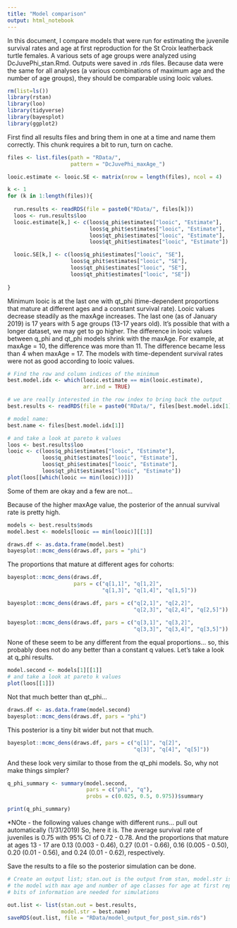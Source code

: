 ```yaml
---
title: "Model comparison"
output: html_notebook
---
```


In this document, I compare models that were run for estimating the juvenile survival rates and age at first reproduction for the St Croix leatherback turtle females. A various sets of age groups were analyzed using DcJuvePhi_stan.Rmd. Outputs were saved in .rds files. Because data were the same for all analyses (a various combinations of maximum age and the number of age groups), they should be comparable using looic values. 

```r
rm(list=ls())
library(rstan)
library(loo)
library(tidyverse)
library(bayesplot)
library(ggplot2)

```

First find all results files and bring them in one at a time and name them correctly. This chunk requires a bit to run, turn on cache. 

```r
files <- list.files(path = "RData/", 
                    pattern = "DcJuvePhi_maxAge_")

looic.estimate <- looic.SE <- matrix(nrow = length(files), ncol = 4)

k <- 1
for (k in 1:length(files)){
  
  run.results <- readRDS(file = paste0("RData/", files[k]))
  loos <- run.results$loo
  looic.estimate[k,] <- c(loos$q_phi$estimates["looic", "Estimate"],
                          loos$q_phit$estimates["looic", "Estimate"],
                          loos$qt_phi$estimates["looic", "Estimate"],
                          loos$qt_phit$estimates["looic", "Estimate"])

  looic.SE[k,] <- c(loos$q_phi$estimates["looic", "SE"],
                    loos$q_phit$estimates["looic", "SE"],
                    loos$qt_phi$estimates["looic", "SE"],
                    loos$qt_phit$estimates["looic", "SE"])
  
}
```

Minimum looic is at the last one with qt_phi (time-dependent proportions that mature at different ages and a constant survival rate). Looic values decrease steadily as the maxAge increases. The last one (as of January 2019) is 17 years with 5 age groups (13-17 years old). It's possible that with a longer dataset, we may get to go higher. The difference in looic values between q_phi and qt_phi models shrink with the maxAge. For example, at maxAge = 10, the difference was more than 11. The difference became less than 4 when maxAge = 17. The models with time-dependent survival rates were not as good according to looic values. 

```r
# Find the row and column indices of the minimum
best.model.idx <- which(looic.estimate == min(looic.estimate),
                        arr.ind = TRUE)

# we are really interested in the row index to bring back the output
best.results <- readRDS(file = paste0("RData/", files[best.model.idx[1]]))

# model name:
best.name <- files[best.model.idx[1]]

# and take a look at pareto k values
loos <- best.results$loo
looic <- c(loos$q_phi$estimates["looic", "Estimate"],
           loos$q_phit$estimates["looic", "Estimate"],
           loos$qt_phi$estimates["looic", "Estimate"],
           loos$qt_phit$estimates["looic", "Estimate"])
plot(loos[[which(looic == min(looic))]])
```

Some of them are okay and a few are not... 

Because of the higher maxAge value, the posterior of the annual survival rate is pretty high. 

```r
models <- best.results$mods
model.best <- models[looic == min(looic)][[1]]

draws.df <- as.data.frame(model.best)
bayesplot::mcmc_dens(draws.df, pars = "phi")
```

The proportions that mature at different ages for cohorts:

```r
bayesplot::mcmc_dens(draws.df, 
                     pars = c("q[1,1]", "q[1,2]", 
                              "q[1,3]", "q[1,4]", "q[1,5]"))
```

```r
bayesplot::mcmc_dens(draws.df, pars = c("q[2,1]", "q[2,2]", 
                                        "q[2,3]", "q[2,4]", "q[2,5]"))
```

```r
bayesplot::mcmc_dens(draws.df, pars = c("q[3,1]", "q[3,2]", 
                                        "q[3,3]", "q[3,4]", "q[3,5]"))
```

None of these seem to be any different from the equal proportions... so, this probably does not do any better than a constant q values. Let's take a look at q_phi results. 

```r
model.second <- models[1][[1]]
# and take a look at pareto k values
plot(loos[[1]])

```

Not that much better than qt_phi... 

```r
draws.df <- as.data.frame(model.second)
bayesplot::mcmc_dens(draws.df, pars = "phi")
```

This posterior is a tiny bit wider but not that much. 

```r
bayesplot::mcmc_dens(draws.df, pars = c("q[1]", "q[2]", 
                                        "q[3]", "q[4]", "q[5]"))
```

And these look very similar to those from the qt_phi models. So, why not make things simpler? 

```r
q_phi_summary <- summary(model.second, 
                         pars = c("phi", "q"),
                         probs = c(0.025, 0.5, 0.975))$summary

print(q_phi_summary)
```

*NOte - the following values change with different runs... pull out automatically (1/31/2019)
So, here it is. The average survival rate of juveniles is 0.75 with 95% CI of 0.72 - 0.78. And the proportions that mature at ages 13 - 17 are 0.13 (0.003 - 0.46), 0.27 (0.01 - 0.66), 0.16 (0.005 - 0.50), 0.20 (0.01 - 0.56), and 0.24 (0.01 - 0.62), respectively.

Save the results to a file so the posterior simulation can be done.

```r
# Create an output list; stan.out is the output from stan, model.str is the "structure" of 
# the model with max age and number of age classes for age at first reproduction. These two 
# bits of information are needed for simulations

out.list <- list(stan.out = best.results,
                 model.str = best.name)
saveRDS(out.list, file = "RData/model_output_for_post_sim.rds")
```




